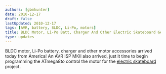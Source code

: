 ```yaml
---
authors: [gbmhunter]
date: 2010-12-17
draft: false
lastUpdated: 2010-12-17
tags: [AVR, battery, BLDC, Li-Po, motors]
title: BLDC Motor, Li-Po Batt, Charger And Other Electric Skateboard Gear Arrived
type: updates
---
```


BLDC motor, Li-Po battery, charger and other motor accessories arrived today from America! An AVR ISP MKII also arrived, just it time to begin programming the ATmega8to control the motor for the [electric skateboard](/electronics/projects/electric-skateboard) project.
